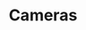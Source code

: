 ---
title: "Cameras"
description: "Save specific views within a scene for personal reference or public links. "
---